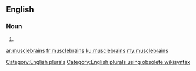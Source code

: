 ==English==

===Noun===
{{head|en}}

# {{plural of|musclebrain}}

[[Category:English plurals]][[Category:English plurals using obsolete wikisyntax]]

[[ar:musclebrains]]
[[fr:musclebrains]]
[[ku:musclebrains]]
[[my:musclebrains]]
